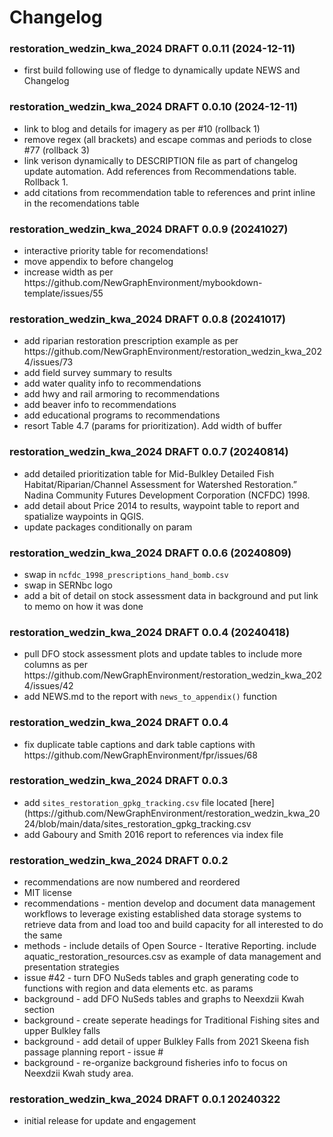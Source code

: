 # Changelog {-}

<!-- NEWS.md is maintained by https://cynkra.github.io/fledge, do not edit -->

### restoration_wedzin_kwa_2024 DRAFT 0.0.11 (2024-12-11) {-}

- first build following use of fledge to dynamically update NEWS and Changelog


### restoration_wedzin_kwa_2024 DRAFT 0.0.10 (2024-12-11) {-}

- link to blog and details for imagery as per #10 (rollback 1)
- remove regex (all brackets) and escape commas and periods to close #77 (rollback 3)
- link verison dynamically to DESCRIPTION file as part of changelog update automation. Add references from Recommendations table. Rollback 1.
- add citations from recommendation table to references and print inline in the recomendations table


### restoration_wedzin_kwa_2024 DRAFT 0.0.9 (20241027) {-}
  - interactive priority table for recomendations!
  - move appendix to before changelog
  - increase width as per https://github.com/NewGraphEnvironment/mybookdown-template/issues/55

### restoration_wedzin_kwa_2024 DRAFT 0.0.8 (20241017) {-}

  - add riparian restoration prescription example as per https://github.com/NewGraphEnvironment/restoration_wedzin_kwa_2024/issues/73
  - add field survey summary to results
  - add water quality info to recommendations
  - add hwy and rail armoring to recommendations
  - add beaver info to recommendations
  - add educational programs to recommendations
  - resort Table 4.7 (params for prioritization).  Add width of buffer


### restoration_wedzin_kwa_2024 DRAFT 0.0.7 (20240814) {-}

  - add detailed prioritization table for Mid-Bulkley Detailed Fish Habitat/Riparian/Channel Assessment for Watershed Restoration.” Nadina Community Futures Development Corporation (NCFDC) 1998.
  - add detail about Price 2014 to results, waypoint table to report and spatialize waypoints in QGIS.
  - update packages conditionally on param


### restoration_wedzin_kwa_2024 DRAFT 0.0.6 (20240809) {-}
  
  - swap in `ncfdc_1998_prescriptions_hand_bomb.csv` 
  - swap in SERNbc logo
  - add a bit of detail on stock assessment data in background and put link to memo on how it was done

### restoration_wedzin_kwa_2024 DRAFT 0.0.4 (20240418) {-}

  - pull DFO stock assessment plots and update tables to include more columns as per https://github.com/NewGraphEnvironment/restoration_wedzin_kwa_2024/issues/42
  - add NEWS.md to the report with `news_to_appendix()` function

### restoration_wedzin_kwa_2024 DRAFT 0.0.4 {-}

  - fix duplicate table captions and dark table captions with https://github.com/NewGraphEnvironment/fpr/issues/68

### restoration_wedzin_kwa_2024 DRAFT 0.0.3 {-}

  
  - add `sites_restoration_gpkg_tracking.csv` file located [here](https://github.com/NewGraphEnvironment/restoration_wedzin_kwa_2024/blob/main/data/sites_restoration_gpkg_tracking.csv
  - add Gaboury and Smith 2016 report to references via index file


### restoration_wedzin_kwa_2024 DRAFT 0.0.2 {-}
  
  - recommendations are now numbered and reordered
  - MIT license
  - recommendations - mention develop and document data management workflows to leverage existing established data storage systems to retrieve data from and load too and build capacity for all interested to do the same
  - methods - include details of Open Source - Iterative Reporting. include aquatic_restoration_resources.csv as example of data management and presentation strategies 
  - issue #42 - turn DFO NuSeds tables and graph generating code to functions with region and data elements etc. as params
  - background - add DFO NuSeds tables and graphs to Neexdzii Kwah section
  - background - create seperate headings for Traditional Fishing sites and upper Bulkley falls
  - background - add detail of upper Bulkley Falls from 2021 Skeena fish passage planning report - issue #
  - background - re-organize background fisheries info to focus on Neexdzii Kwah study area.


### restoration_wedzin_kwa_2024 DRAFT 0.0.1 20240322 {-}

  * initial release for update and engagement
  

